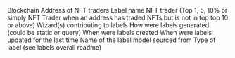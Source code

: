 <ParamField path="blockchain">
Blockchain
</ParamField>
<ParamField path="address">
Address of NFT traders
</ParamField>
<ParamField path="name">
Label name NFT trader (Top 1, 5, 10% or simply NFT Trader when an address has traded NFTs but is not in top top 10 or above)
</ParamField>
<ParamField path="contributor">
Wizard(s) contributing to labels
</ParamField>
<ParamField path="source">
How were labels generated (could be static or query)
</ParamField>
<ParamField path="created_at">
When were labels created
</ParamField>
<ParamField path="updated_at">
When were labels updated for the last time
</ParamField>
<ParamField path="model_name">
Name of the label model sourced from
</ParamField>
<ParamField path="label_type">
Type of label (see labels overall readme)
</ParamField>
